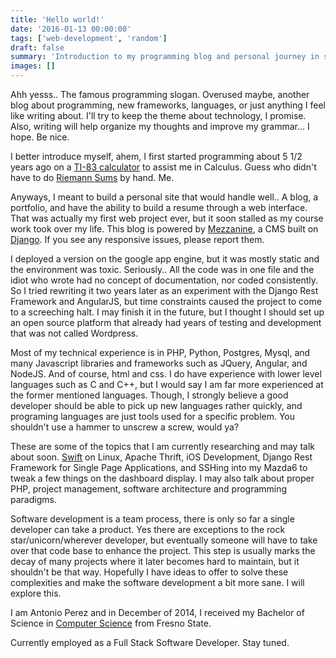 ```yaml
---
title: 'Hello world!'
date: '2016-01-13 00:00:00'
tags: ['web-development', 'random']
draft: false
summary: 'Introduction to my programming blog and personal journey in software development, from TI-83 calculator programming to full-stack development.'
images: []
---
```


Ahh yesss.. The famous programming slogan. Overused maybe, another blog about programming, new frameworks, languages, or just anything I feel like writing about. I'll try to keep the theme about technology, I promise. Also, writing will help organize my thoughts and improve my grammar... I hope. Be nice.

I better introduce myself, ahem, I first started programming about 5 1/2 years ago on a [TI-83 calculator](https://en.wikipedia.org/wiki/TI-83_series) to assist me in Calculus. Guess who didn't have to do [Riemann Sums](https://en.wikipedia.org/wiki/Riemann_sum) by hand. Me.

 Anyways, I meant to build a personal site that would handle well.. A blog, a portfolio, and have the ability to build a resume through a web interface. That was actually my first web project ever, but it soon stalled as my course work took over my life. This blog is powered by [Mezzanine](http://mezzanine.jupo.org/), a CMS built on [Django](https://www.djangoproject.com/). If you see any responsive issues, please report them.

 I deployed a version on the google app engine, but it was mostly static and the environment was toxic. Seriously.. All the code was in one file and the idiot who wrote had no concept of documentation, nor coded consistently. So I tried rewriting it two years later as an experiment with the Django Rest Framework and AngularJS, but time constraints caused the project to come to a screeching halt. I may finish it in the future, but I thought I should set up an open source platform that already had years of testing and development that was not called Wordpress.

 Most of my technical experience is in PHP, Python, Postgres, Mysql, and many Javascript libraries and frameworks such as JQuery, Angular, and NodeJS. And of course, html and css. I do have experience with lower level languages such as C and C++, but I would say I am far more experienced at the former mentioned languages. Though, I strongly believe a good developer should be able to pick up new languages rather quickly, and programing languages are just tools used for a specific problem. You shouldn't use a hammer to unscrew a screw, would ya?

 These are some of the topics that I am currently researching and may talk about soon. [Swift](https://swift.org/) on Linux, Apache Thrift, iOS Development, Django Rest Framework for Single Page Applications, and SSHing into my Mazda6 to tweak a few things on the dashboard display. I may also talk about proper PHP, project management, software architecture and programming paradigms.

 Software development is a team process, there is only so far a single developer can take a product. Yes there are exceptions to the rock star/unicorn/wherever developer, but eventually someone will have to take over that code base to enhance the project. This step is usually marks the decay of many projects where it later becomes hard to maintain, but it shouldn't be that way. Hopefully I have ideas to offer to solve these complexities and make the software development a bit more sane. I will explore this.

 I am Antonio Perez and in December of 2014, I received my Bachelor of Science in [Computer Science](https://en.wikipedia.org/wiki/Computer_science) from Fresno State.

Currently employed as a Full Stack Software Developer. Stay tuned. 